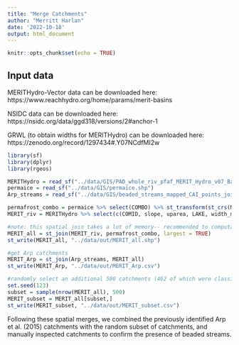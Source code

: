 ```yaml
---
title: "Merge Catchments"
author: "Merritt Harlan"
date: '2022-10-18'
output: html_document
---
```


```r
knitr::opts_chunk$set(echo = TRUE)
```

## Input data
MERITHydro-Vector data can be downloaded here: https://www.reachhydro.org/home/params/merit-basins

NSIDC data can be downloaded here: https://nsidc.org/data/ggd318/versions/2#anchor-1

GRWL (to obtain widths for MERITHydro) can be downloaded here: https://zenodo.org/record/1297434#.Y07NCdfMI2w


```r
library(sf)
library(dplyr)
library(rgeos)
```

```r
MERITHydro = read_sf("../data/GIS/PAD_whole_riv_pfaf_MERIT_Hydro_v07_Basins_v01.shp")
permaice = read_sf("../data/GIS/permaice.shp")
Arp_streams = read_sf("../data/GIS/beaded_streams_mapped_CAI_points_join.shp")
```

```r
permafrost_combo = permaice %>% select(COMBO) %>% st_transform(st_crs(MERITHydro)) %>% st_make_valid()
MERIT_riv = MERITHydro %>% select(c(COMID, slope, uparea, LAKE, width_mean, order, mwth_mean)) %>% st_make_valid()

#note: this spatial join takes a lot of memory-- recommended to computationally do this with several GB of memory (> 20 GB) and several cores (>10)
MERIT_all = st_join(MERIT_riv, permafrost_combo, largest = TRUE)
st_write(MERIT_all, "../data/out/MERIT_all.shp")

```

```r
#get Arp catchments
MERIT_Arp = st_join(Arp_streams, MERIT_all)
st_write(MERIT_Arp, "../data/out/MERIT_Arp.csv")

#randomly select an additional 500 catchments (462 of which were classified, 38 missing high resolution imagery, but omission was spatially non-biased)
set.seed(123)
subset = sample(nrow(MERIT_all), 500)
MERIT_subset = MERIT_all[subset,]
st_write(MERIT_subset, "../data/out/MERIT_subset.csv")

```

Following these spatial merges, we combined the previously identified Arp et al. (2015) catchments with the random subset of catchments, and manually inspected catchments to confirm the presence of beaded streams. 
